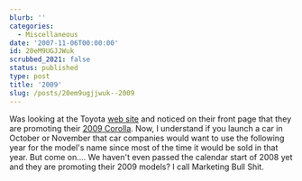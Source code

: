 ```yaml
---
blurb: ''
categories:
  - Miscellaneous
date: '2007-11-06T00:00:00'
id: 20eM9UGJJWuk
scrubbed_2021: false
status: published
type: post
title: '2009'
slug: /posts/20em9ugjjwuk--2009
---
```


Was looking at the Toyota [web site](http://www.toyota.com/) and
noticed on their front page that they are promoting their
[2009 Corolla](http://www.toyota.com/vehicles/future/corolla/index.html?s_van=GM_HOME_MATRIX_FUTURE_TXT).
Now, I understand if you launch a car in October or November that
car companies would want to use the following year for the model's
name since most of the time it would be sold in that year. But come
on.... We haven't even passed the calendar start of 2008 yet and
they are promoting their 2009 models? I call Marketing Bull Shit.
